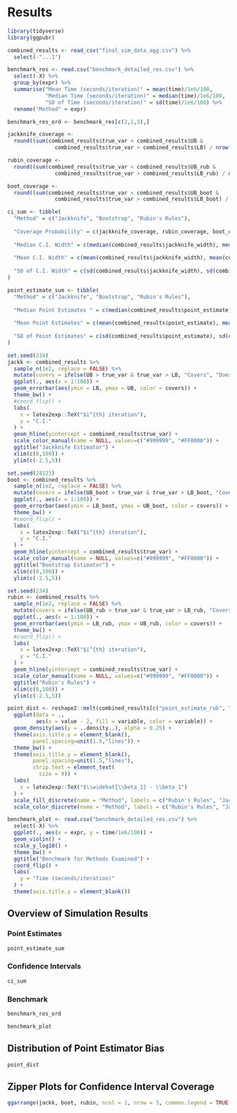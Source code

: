 # Results

```r
library(tidyverse)
library(ggpubr)

combined_results <- read_csv("final_sim_data_agg.csv") %>%
  select(-"...1")

benchmark_res <- read.csv("benchmark_detailed_res.csv") %>%
  select(-X) %>%
  group_by(expr) %>%
  summarise("Mean Time (seconds/iteration)" = mean(time)/1e6/100, 
            "Median Time (seconds/iteration)" = median(time)/1e6/100, 
            "SD of Time (seconds/iteration)" = sd(time)/1e6/100) %>%
  rename("Method" = expr)

benchmark_res_ord <- benchmark_res[c(2,1,3),] 

jackknife_coverage <- 
  round((sum(combined_results$true_var < combined_results$UB &
               combined_results$true_var > combined_results$LB) / nrow(combined_results))*100,2)

rubin_coverage <- 
  round((sum(combined_results$true_var < combined_results$UB_rub &
               combined_results$true_var > combined_results$LB_rub) / nrow(combined_results))*100,2)

boot_coverage <- 
  round((sum(combined_results$true_var < combined_results$UB_boot &
               combined_results$true_var > combined_results$LB_boot) / nrow(combined_results))*100,2)

ci_sum <- tibble(
  "Method" = c("Jackknife", "Bootstrap", "Rubin's Rules"), 
  
  "Coverage Probability" = c(jackknife_coverage, rubin_coverage, boot_coverage), 
  
  "Median C.I. Width" = c(median(combined_results$jackknife_width), median(combined_results$boot_width), median(combined_results$rubin_width)), 
  
  "Mean C.I. Width" = c(mean(combined_results$jackknife_width), mean(combined_results$boot_width), mean(combined_results$rubin_width)), 
  
  "SD of C.I. Width" = c(sd(combined_results$jackknife_width), sd(combined_results$boot_width), sd(combined_results$rubin_width))
)

point_estimate_sum <- tibble(
  "Method" = c("Jackknife", "Bootstrap", "Rubin's Rules"), 
  
  "Median Point Estimates " = c(median(combined_results$point_estimate), median(combined_results$point_estimate_boot), median(combined_results$point_estimate_rub)), 
  
  "Mean Point Estimates" = c(mean(combined_results$point_estimate), mean(combined_results$point_estimate_boot), mean(combined_results$point_estimate_rub)), 
  
  "SD of Point Estimates" = c(sd(combined_results$point_estimate), sd(combined_results$point_estimate_boot), sd(combined_results$point_estimate_rub))
)

set.seed(234)
jackk <- combined_results %>%
  sample_n(1e2, replace = FALSE) %>%
  mutate(covers = ifelse(UB > true_var & true_var > LB, "Covers", "Does Not Cover")) %>%
  ggplot(., aes(x = 1:100)) + 
  geom_errorbar(aes(ymin = LB, ymax = UB, color = covers)) + 
  theme_bw() + 
  #coord_flip() + 
  labs(
    x = latex2exp::TeX("$i^{th} iteration"), 
    y = "C.I."
  ) + 
  geom_hline(yintercept = combined_results$true_var) + 
  scale_color_manual(name = NULL, values=c("#999999", "#FF0000")) + 
  ggtitle("Jackknife Estimator") + 
  xlim(c(0,100)) + 
  ylim(c(-2.5,5))

set.seed(24123)
boot <- combined_results %>%
  sample_n(1e2, replace = FALSE) %>%
  mutate(covers = ifelse(UB_boot > true_var & true_var > LB_boot, "Covers", "Does Not Cover")) %>%
  ggplot(., aes(x = 1:100)) + 
  geom_errorbar(aes(ymin = LB_boot, ymax = UB_boot, color = covers)) + 
  theme_bw() + 
  #coord_flip() + 
  labs(
    x = latex2exp::TeX("$i^{th} iteration"), 
    y = "C.I."
  ) + 
  geom_hline(yintercept = combined_results$true_var) + 
  scale_color_manual(name = NULL, values=c("#999999", "#FF0000")) + 
  ggtitle("Bootstrap Estimator") + 
  xlim(c(0,100)) + 
  ylim(c(-2.5,5))

set.seed(234)
rubin <- combined_results %>%
  sample_n(1e2, replace = FALSE) %>%
  mutate(covers = ifelse(UB_rub > true_var & true_var > LB_rub, "Covers", "Does Not Cover")) %>%
  ggplot(., aes(x = 1:100)) + 
  geom_errorbar(aes(ymin = LB_rub, ymax = UB_rub, color = covers)) + 
  theme_bw() + 
  #coord_flip() + 
  labs(
    x = latex2exp::TeX("$i^{th} iteration"), 
    y = "C.I."
  ) + 
  geom_hline(yintercept = combined_results$true_var) + 
  scale_color_manual(name = NULL, values=c("#999999", "#FF0000")) + 
  ggtitle("Rubin's Rules") + 
  xlim(c(0,100)) + 
  ylim(c(-2.5,5))

point_dist <- reshape2::melt(combined_results[c("point_estimate_rub", "point_estimate", "point_estimate_boot")]) %>%
  ggplot(data = .,
         aes(x = value - 2, fill = variable, color = variable)) + 
  geom_density(aes(y = ..density..), alpha = 0.25) + 
  theme(axis.title.y = element_blank(), 
        panel.spacing=unit(1.5,"lines")) + 
  theme_bw() + 
  theme(axis.title.y = element_blank(), 
        panel.spacing=unit(1.5,"lines"), 
        strip.text = element_text(
          size = 9)) + 
  labs(
    x = latex2exp::TeX("$\\widehat{\\beta_1} - \\beta_1")
  ) + 
  scale_fill_discrete(name = "Method", labels = c("Rubin's Rules", "Jackknife", "Bootstrap")) + 
  scale_color_discrete(name = "Method", labels = c("Rubin's Rules", "Jackknife", "Bootstrap"))

benchmark_plot <- read.csv("benchmark_detailed_res.csv") %>%
  select(-X) %>%
  ggplot(., aes(x = expr, y = time/1e6/100)) + 
  geom_violin() + 
  scale_y_log10() + 
  theme_bw() + 
  ggtitle("Benchmark for Methods Examined") + 
  coord_flip() + 
  labs(
    y = "Time (seconds/iteration)"
  ) + 
  theme(axis.title.y = element_blank())
```

## Overview of Simulation Results

### Point Estimates
```r
point_estimate_sum
```

### Confidence Intervals 
```r
ci_sum
```
### Benchmark
```r
benchmark_res_ord
```

```r
benchmark_plot
```


## Distribution of Point Estimator Bias
```r
point_dist
```

## Zipper Plots for Confidence Interval Coverage
```r
ggarrange(jackk, boot, rubin, ncol = 1, nrow = 3, common.legend = TRUE, legend="right")
```

